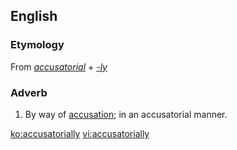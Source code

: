 ==English==

===Etymology===
From ''[[accusatorial]]'' + ''[[-ly]]''

===Adverb===
{{en-adv}}

# By way of [[accusation]]; in an accusatorial manner.

[[ko:accusatorially]]
[[vi:accusatorially]]